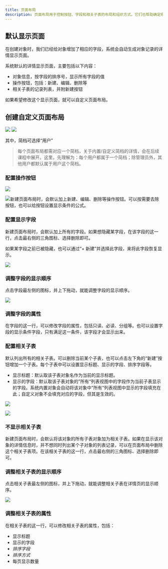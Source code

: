 ```yaml
---
title: 页面布局
description: 页面布局用于控制按钮、字段和相关子表的布局和组织方式。它们也帮助确定哪些字段可见、只读和必填。使用页面布局，为您的用户自定义记录页面的内容。
---
```


## 默认显示页面

在创建对象时，我们已经给对象增加了相应的字段，系统会自动生成对象记录的详情显示页面。

系统默认的详情显示页面，主要包括以下内容：

* 对象信息，按字段的排序号，显示所有字段的值
* 操作按钮，包括：新建、编辑、删除等
* 相关子表的记录列表，并附新建按钮

如果希望修改这个显示页面，就可以自定义页面布局。

## 创建自定义页面布局

 ![](https://console.steedos.cn/api/files/images/KoLia3v33FxMPaD96)              ![](https://console.steedos.cn/api/files/images/ru3Boe5u7saDG9XYi)

其中，简档可选择“用户”

> 每个页面布局都需对应一个简档，关于内置/自定义简档的详情，会在后续课程中展开。这里，先理解为：每个用户都属于一个简档；除管理员外，其他用户都默认属于用户这个简档。

### 配置操作按钮

 ![](https://console.steedos.cn/api/files/images/GNcw9zGmjjWXNQutX)

 ![](https://console.steedos.cn/api/files/images/nyvgQvXWkBzo59EPS)新建页面布局时，会默认加上新建、编辑、删除等操作按钮。可以按需要去除按钮，也可以给按钮设置显示条件的公式。

### 配置显示字段

新建页面布局时，会默认加上所有的字段。如果想隐藏某字段，在该字段的这一行，点击最右侧的三角图标、选择删除即可。

如果某字段之前已被隐藏，也可以通过“+ 新建”并选择此字段，来将此字段恢复显示。

 ![](https://console.steedos.cn/api/files/images/ardLNmdHx3kL2BGf4)

### 调整字段的显示顺序

点击字段最左侧的图标，并上下拖动，就能调整字段的显示顺序。

 ![](https://console.steedos.cn/api/files/images/uz8KQRKj69Lghw7oc)

### 调整字段的属性

在字段的这一行，可以修改字段的属性，包括只读、必读、分组等。也可以设置字段的显示条件字段，只有满足这一条件，该字段才会显示出来。

### 配置相关子表

默认列出所有的相关子表。可以删除当前某个子表，也可以点击左下角的“新建”按钮增加一个子表。每个子表中可以设置显示标题、显示的字段、排序字段等。

* 显示标题：默认取该子表对象名作为当前的显示标题。
* 显示的字段：默认取该子表对象的”所有“列表视图中的字段作为当前子表显示的字段。系统内置对象会自动将该对象中”所有“列表视图中显示的字段填充在此；自定义对象不会填充对应的字段，但其是生效的。

 ![](https://console.steedos.cn/api/files/images/5qxpbqMg4Y8gmpPJ2)

 ![](https://console.steedos.cn/api/files/images/gR3dc23TJESy88bSK)

### 不显示相关子表

新建页面布局时，会默认将该对象的所有子表对象加为相关子表。如果在显示该对象的详情信息时，并不想同时列出某个子对象的列表记录，可以在页面布局中删除这个相关子表项。在该相关子表的这一行，点击最右侧的三角图标、选择删除即可。

### 调整相关子表的显示顺序

点击相关子表最左侧的图标，并上下拖动，就能调整相关子表在详情页的显示顺序。

 ![](https://console.steedos.cn/api/files/images/gNGqZgbBhhPtz7gzt)

### 调整相关子表的属性

在相关子表的这一行，可以修改相关子表的属性，包括：

* 显示标题
* 显示的字段
* *排序字段*
* *排序方式*
* 每页显示数量
